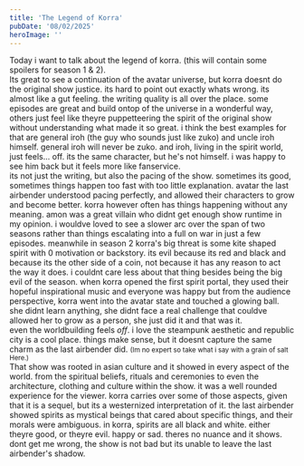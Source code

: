 ```yaml
---
title: 'The Legend of Korra'
pubDate: '08/02/2025'
heroImage: ''
---
```

Today i want to talk about the legend of korra. (this will contain some spoilers for season 1 & 2).
<br/>
Its great to see a continuation of the avatar universe, but korra doesnt do the original show justice. its hard to point out exactly whats wrong. its almost like a gut feeling. the writing quality is all over the place. some episodes are great and build ontop of the universe in a wonderful way, others just feel like theyre puppetteering the spirit of the original show without understanding what made it so great. i think the best examples for that are general iroh (the guy who sounds just like zuko) and uncle iroh himself. general iroh will never be zuko. and iroh, living in the spirit world, just feels... off. its the same character, but he's not himself. i was happy to see him back but it feels more like fanservice. 
<br/>
its not just the writing, but also the pacing of the show. sometimes its good, sometimes things happen too fast with too little explanation. avatar the last airbender understood pacing perfectly, and allowed their characters to grow and become better. korra however often has things happening without any meaning. amon was a great villain who didnt get enough show runtime in my opinion. i wouldve loved to see a slower arc over the span of two seasons rather than things escalating into a full on war in just a few episodes. meanwhile in season 2 korra's big threat is some kite shaped spirit with 0 motivation or backstory. its evil because its red and black and because its the other side of a coin, not because it has any reason to act the way it does. i couldnt care less about that thing besides being the big evil of the season. when korra opened the first spirit portal, they used their hopeful inspirational music and everyone was happy but from the audience perspective, korra went into the avatar state and touched a glowing ball. she didnt learn anything, she didnt face a real challenge that couldve allowed her to grow as a person, she just did it and that was it.
<br/>
even the worldbuilding feels *off*. i love the steampunk aesthetic and republic city is a cool place. things make sense, but it doesnt capture the same charm as the last airbender did. <small>(Im no expert so take what i say with a grain of salt Here.)</small><br/>
That show was rooted in asian culture and it showed in every aspect of the world. from the spiritual beliefs, rituals and ceremonies to even the architecture, clothing and culture within the show. it was a well rounded experience for the viewer. korra carries over some of those aspects, given that it is a sequel, but its a westernized interpretation of it. the last airbender showed spirits as mystical beings that cared about specific things, and their morals were ambiguous. in korra, spirits are all black and white. either theyre good, or theyre evil. happy or sad. theres no nuance and it shows.
<br/>
dont get me wrong, the show is not bad but its unable to leave the last airbender's shadow.